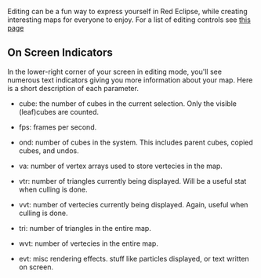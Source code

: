 Editing can be a fun way to express yourself in Red Eclipse, while creating interesting maps for everyone to enjoy. For a list of editing controls see [[Editing Controls|this page]]

== On Screen Indicators ==



In the lower-right corner of your screen in editing mode, you'll see numerous text indicators giving you more information about your map. Here is a short description of each parameter. 

* cube: the number of cubes in the current selection. Only the visible (leaf)cubes are counted.

* fps: frames per second.

* ond: number of cubes in the system. This includes parent cubes, copied cubes, and undos.

* va: number of vertex arrays used to store vertecies in the map.

* vtr: number of triangles currently being displayed. Will be a useful stat when culling is done.

* vvt: number of vertecies currently being displayed. Again, useful when culling is done.

* tri: number of triangles in the entire map.

* wvt: number of vertecies in the entire map.

* evt: misc rendering effects. stuff like particles displayed, or text written on screen.